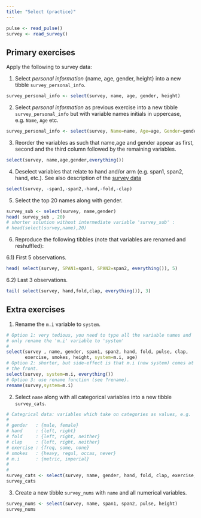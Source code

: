 ```yaml
---
title: "Select (practice)"
---
```


```r
pulse <- read_pulse() 
survey <- read_survey()
```

## Primary exercises

Apply the following to survey data: 

1) Select *personal information* {name, age, gender, height} into a new tibble `survey_personal_info`.

```r
survey_personal_info <- select(survey, name, age, gender, height)
```

2) Select *personal information* as previous exercise into a new tibble `survey_personal_info` but with variable names initials in uppercase, e.g. `Name`, `Age` etc. 

```r
survey_personal_info <- select(survey, Name=name, Age=age, Gender=gender, Height=height)
```

3) Reorder the variables as such that name,age and gender appear as first, second and the third column followed by the remaining
variables. 

```r
select(survey, name,age,gender,everything())
```

4) Deselect variables that relate to hand and/or arm (e.g. span1, span2, hand, etc.). See also description of the [survey data](S01L05l_course_data0.html)

```r
select(survey, -span1,-span2,-hand,-fold,-clap)
```

5) Select the top 20 names along with gender.

```r
survey_sub <- select(survey, name,gender)
head( survey_sub , 20)
# shorter solution without intermediate variable 'survey_sub' :
# head(select(survey,name),20)
```


6) Reproduce the following tibbles (note that variables are renamed and reshuffled):

  6.1) First 5 observations.

```r
head( select(survey, SPAN1=span1, SPAN2=span2, everything()), 5)
```

  6.2) Last 3 observations.

```r
tail( select(survey, hand,fold,clap, everything()), 3)
```



## Extra exercises

1) Rename the `m.i` variable to `system`.
  
```r
# Option 1: very tedious, you need to type all the variable names and 
# only rename the 'm.i' variable to 'system'
#
select(survey , name, gender, span1, span2, hand, fold, pulse, clap, 
       exercise, smokes, height, system=m.i, age)
# Option 2: shorter, but side-effect is that m.i (now system) comes at 
# the front.
select(survey, system=m.i, everything()) 
# Option 3: use rename function (see ?rename). 
rename(survey,system=m.i)
```


2) Select `name` along with all categorical variables into a new tibble `survey_cats`.

```r
# Categrical data: variables which take on categories as values, e.g. 
# 
# gender   : {male, female}
# hand     : {left, right}
# fold     : {left, right, neither} 
# clap     : {left, right, neither} 
# exercise : {freq, some, none}
# smokes   : {heavy, regul, occas, never}
# m.i      : {metric, imperial}
#
# 
survey_cats <- select(survey, name, gender, hand, fold, clap, exercise, smokes, m.i)
survey_cats
```


3) Create a new tibble `survey_nums` with `name` and all numerical variables.

```r
survey_nums <- select(survey, name, span1, span2, pulse, height)
survey_nums
```

